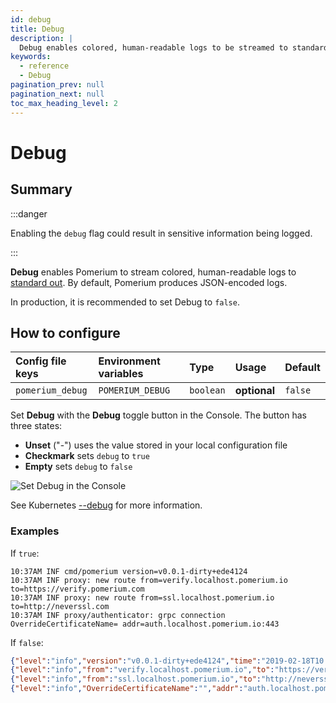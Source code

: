 ```yaml
---
id: debug
title: Debug
description: |
  Debug enables colored, human-readable logs to be streamed to standard out.
keywords:
  - reference
  - Debug
pagination_prev: null
pagination_next: null
toc_max_heading_level: 2
---
```



# Debug

## Summary

:::danger

Enabling the `debug` flag could result in sensitive information being logged.

:::

**Debug** enables Pomerium to stream colored, human-readable logs to [standard out](<https://en.wikipedia.org/wiki/Standard_streams#Standard_output_(stdout)>). By default, Pomerium produces JSON-encoded logs.

In production, it is recommended to set Debug to `false`.

## How to configure

<Tabs>
<TabItem value="Core" label="Core">

| **Config file keys** | **Environment variables** | **Type** | **Usage** | **Default** |
| :-- | :-- | :-- | :-- | :-- |
| `pomerium_debug` | `POMERIUM_DEBUG` | `boolean` | **optional** | `false` |

</TabItem>
<TabItem value="Enterprise" label="Enterprise">

Set **Debug** with the **Debug** toggle button in the Console. The button has three states:

- **Unset** ("-") uses the value stored in your local configuration file
- **Checkmark** sets `debug` to `true`
- **Empty** sets `debug` to `false`

![Set Debug in the Console](./img/debug/debug-settings.png)

</TabItem>
<TabItem value="Kubernetes" label="Kubernetes">

See Kubernetes [--debug](docs/deploy/k8s/install#runtime-parameters) for more information.

</TabItem>
</Tabs>

### Examples

If `true`:

```log
10:37AM INF cmd/pomerium version=v0.0.1-dirty+ede4124
10:37AM INF proxy: new route from=verify.localhost.pomerium.io to=https://verify.pomerium.com
10:37AM INF proxy: new route from=ssl.localhost.pomerium.io to=http://neverssl.com
10:37AM INF proxy/authenticator: grpc connection OverrideCertificateName= addr=auth.localhost.pomerium.io:443
```

If `false`:

```json
{"level":"info","version":"v0.0.1-dirty+ede4124","time":"2019-02-18T10:41:03-08:00","message":"cmd/pomerium"}
{"level":"info","from":"verify.localhost.pomerium.io","to":"https://verify.pomerium.com","time":"2019-02-18T10:41:03-08:00","message":"proxy: new route"}
{"level":"info","from":"ssl.localhost.pomerium.io","to":"http://neverssl.com","time":"2019-02-18T10:41:03-08:00","message":"proxy: new route"}
{"level":"info","OverrideCertificateName":"","addr":"auth.localhost.pomerium.io:443","time":"2019-02-18T10:41:03-08:00","message":"proxy/authenticator: grpc connection"}
```
